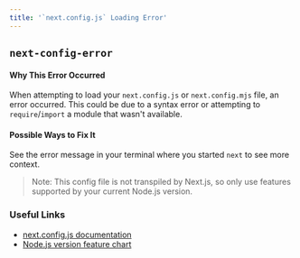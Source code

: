 ```yaml
---
title: '`next.config.js` Loading Error'
---
```


## `next-config-error`

#### Why This Error Occurred

When attempting to load your `next.config.js` or `next.config.mjs` file, an error occurred. This could be due to a syntax error or attempting to `require`/`import` a module that wasn't available.

#### Possible Ways to Fix It

See the error message in your terminal where you started `next` to see more context.

> Note: This config file is not transpiled by Next.js, so only use features supported by your current Node.js version.

### Useful Links

- [next.config.js documentation](/docs/pages/api-reference/next-config-js)
- [Node.js version feature chart](https://node.green/)

